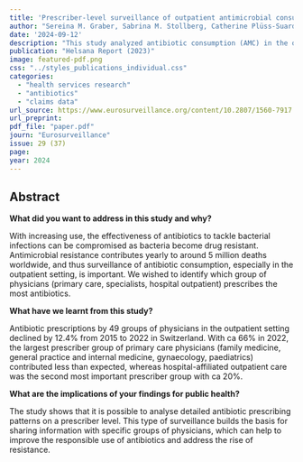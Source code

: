 ```yaml
---
title: 'Prescriber-level surveillance of outpatient antimicrobial consumption to enable targeted antimicrobial stewardship: a nationwide observational study, Switzerland, 2015 to 2022'
author: "Sereina M. Graber, Sabrina M. Stollberg, Catherine Plüss-Suard, Carola A. Huber, Andreas Kronenberg, Oliver Senn, Stefan Neuner-Jehle, Andreas Plate"
date: '2024-09-12'
description: "This study analyzed antibiotic consumption (AMC) in the outpatient setting in Switzerland, focusing on the contributions of different prescriber groups. Overall, antibiotic prescriptions declined by 12.4% from 2015 to 2022. With ca 66% in 2022, the largest prescriber group of primary care physicians contributed less than expected, whereas hospital-affiliated outpatient care emerged as an important prescriber group with ca 20%. This type of surveillance builds the basis for sharing information with specific groups of physicians, which can help to improve the responsible use of antibiotics and address the rise of resistance."
publication: "Helsana Report (2023)"
image: featured-pdf.png
css: "../styles_publications_individual.css"
categories:
  - "health services research"
  - "antibiotics"
  - "claims data"
url_source: https://www.eurosurveillance.org/content/10.2807/1560-7917.ES.2024.29.37.2300734
url_preprint:
pdf_file: "paper.pdf"
journ: "Eurosurveillance"
issue: 29 (37)
page: 
year: 2024
---
```


## Abstract

**What did you want to address in this study and why?**

With increasing use, the effectiveness of antibiotics to tackle bacterial infections can be compromised as bacteria become drug resistant. Antimicrobial resistance contributes yearly to around 5 million deaths worldwide, and thus surveillance of antibiotic consumption, especially in the outpatient setting, is important. We wished to identify which group of physicians (primary care, specialists, hospital outpatient) prescribes the most antibiotics.

**What have we learnt from this study?**

Antibiotic prescriptions by 49 groups of physicians in the outpatient setting declined by 12.4% from 2015 to 2022 in Switzerland. With ca 66% in 2022, the largest prescriber group of primary care physicians (family medicine, general practice and internal medicine, gynaecology, paediatrics) contributed less than expected, whereas hospital-affiliated outpatient care was the second most important prescriber group with ca 20%.

**What are the implications of your findings for public health?**

The study shows that it is possible to analyse detailed antibiotic prescribing patterns on a prescriber level. This type of surveillance builds the basis for sharing information with specific groups of physicians, which can help to improve the responsible use of antibiotics and address the rise of resistance.
